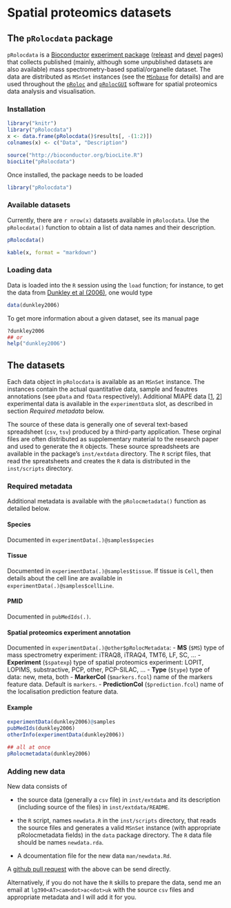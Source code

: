 Spatial proteomics datasets
============================

## The `pRolocdata` package

`pRolocdata` is a [Bioconductor](http://bioconductor.org/)
[experiment package](http://bioconductor.org/packages/release/BiocViews.html#___ExperimentData)
([releast](http://bioconductor.org/packages/release/data/experiment/html/pRolocdata.html)
and
[devel](http://bioconductor.org/packages/devel/data/experiment/html/pRolocdata.html)
pages) that collects published (mainly, although some unpublished
datasets are also available) mass spectrometry-based spatial/organelle
dataset. The data are distributed as `MSnSet` instances (see the
[`MSnbase`](http://www.bioconductor.org/packages/release/bioc/html/MSnbase.html)
for details) and are used throughout the
[`pRoloc`](http://bioconductor.org/packages/release/data/experiment/html/pRolocdata.html)
and
[`pRolocGUI`](http://bioconductor.org/packages/devel/bioc/html/pRolocGUI.html)
software for spatial proteomics data analysis and visualisation.

### Installation

```r
library("knitr")
library("pRolocdata")
x <- data.frame(pRolocdata()$results[, -(1:2)])
colnames(x) <- c("Data", "Description")
```

```r
source("http://bioconductor.org/biocLite.R")
biocLite("pRolocdata")
```

Once installed, the package needs to be loaded

```r
library("pRolocdata")
```

### Available datasets

Currently, there are `r nrow(x)` datasets available in
`pRolocdata`. Use the `pRolocdata()` function to obtain a list of data
names and their description.

```r
pRolocdata()
```

```r
kable(x, format = "markdown")
```
### Loading data

Data is loaded into the `R` session using the `load` function; for
instance, to get the data from
[Dunkley et al (2006)](http://www.pnas.org/content/103/17/6518.abstract),
one would type

```r
data(dunkley2006)
```

To get more information about a given dataset, see its manual page

```r
?dunkley2006
## or
help("dunkley2006")
```

## The datasets

Each data object in `pRolocdata` is available as an `MSnSet`
instance. The instances contain the actual quantitative data, sample
and feautres annotations (see `pData` and `fData`
respectively). Additional MIAPE data
[[1](https://en.wikipedia.org/wiki/Minimum_Information_About_a_Proteomics_Experiment),
[2](http://www.nature.com/nbt/journal/v25/n8/abs/nbt1329.html)]
experimental data is available in the `experimentData` slot, as
described in section *Required metadata* below.

The source of these data is generally one of several text-based
spreadsheet (`csv`, `tsv`) produced by a third-party
application. These orginal files are often distributed as
supplementary material to the research paper and used to generate the
`R` objects. These source spreadsheets are available in the package's
`inst/extdata` directory. The `R` script files, that read the
spreatsheets and creates the `R` data is distributed in the
`inst/scripts` directory. 

### Required metadata

Additional metadata is available with the `pRolocmetadata()` function
as detailed below.

#### Species
Documented in `experimentData(.)@samples$species`

#### Tissue

Documented in `experimentData(.)@samples$tissue`. If tissue is `Cell`,
then details about the cell line are available in
`experimentData(.)@samples$cellLine`.

#### PMID
Documented in `pubMedIds(.)`.

#### Spatial proteomics experiment annotation

Documented in `experimentData(.)@other$pRolocMetadata`:
  - **MS** (`$MS`) type of mass spectrometry experiment: iTRAQ8,
    iTRAQ4, TMT6, LF, SC, ...
  - **Experiment** (`$spatexp`) type of spatial proteomics
    experiment: LOPIT, LOPIMS, substractive, PCP, other, PCP-SILAC,
    ...
  - **Type** (`$type`) type of data: new, meta, both
  - **MarkerCol** (`$markers.fcol`) name of the markers feature
    data. Default is `markers`.
  - **PredictionCol** (`$prediction.fcol`) name of the localisation
    prediction feature data.

#### Example

```r
experimentData(dunkley2006)@samples
pubMedIds(dunkley2006)
otherInfo(experimentData(dunkley2006))

## all at once
pRolocmetadata(dunkley2006)
```

### Adding new data

New data consists of

- the source data (generally a `csv` file) in `inst/extdata` and its
  description (including source of the files) in
  `inst/extdata/README`.

- the `R` script, names `newdata.R` in the `inst/scripts` directory,
  that reads the source files and generates a valid `MSnSet` instance
  (with appropriate pRolocmetadata fields) in the `data` package
  directory. The `R` data file should be names `newdata.rda`.

- A dcoumentation file for the new data `man/newdata.Rd`.

A [github pull request](https://github.com/lgatto/pRolocdata) with the
above can be send directly.

Alternatively, if you do not have the `R` skills to prepare the data,
send me an email at `lg390<AT>cam<dot>ac<dot>uk` with the source `csv`
files and appropriate metadata and I will add it for you.
